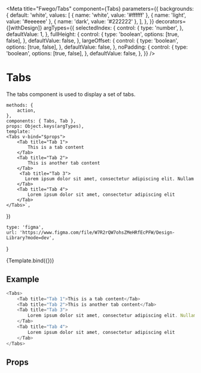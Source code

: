 

<Meta
    title="Fwego/Tabs"
    component={Tabs}
    parameters={{
        backgrounds: {
            default: 'white',
            values: [
                { name: 'white', value: '#ffffff' },
                { name: 'light', value: '#eeeeee' },
                { name: 'dark', value: '#222222' },
            ],
        },
    }}
    decorators={[withDesign]}
    argTypes={{
        selectedIndex: {
            control: {
                type: 'number',
            },
            defaultValue: 1,
        },
        fullHeight: {
            control: {
                type: 'boolean',
                options: [true, false],
            },
            defaultValue: false,
        },
        largeOffset: {
            control: {
                type: 'boolean',
                options: [true, false],
            },
            defaultValue: false,
        },
        noPadding: {
            control: {
                type: 'boolean',
                options: [true, false],
            },
            defaultValue: false,
        },
    }}
/>

# Tabs

The tabs component is used to display a set of tabs.

    methods: {
        action,
    },
    components: { Tabs, Tab },
    props: Object.keys(argTypes),
    template: `
    <Tabs v-bind="$props">
        <Tab title="Tab 1">
            This is a tab content
        </Tab>
        <Tab title="Tab 2">
            This is another tab content
        </Tab>
         <Tab title="Tab 3">
           Lorem ipsum dolor sit amet, consectetur adipiscing elit. Nullam
        </Tab>
        <Tab title="Tab 4">
            Lorem ipsum dolor sit amet, consectetur adipiscing elit
        </Tab>
    </Tabs>`,
})

    type: 'figma',
    url: 'https://www.figma.com/file/W7R2rQW7ohsZMeHRfEcPFW/Design-Library?mode=dev',
}

<Canvas>
    <Story
        name="Default"
        parameters={{
            design: config(designConfig),
        }}
    >
        {Template.bind({})}
    </Story>
</Canvas>

## Example

```javascript
<Tabs>
    <Tab title="Tab 1">This is a tab content</Tab>
    <Tab title="Tab 2">This is another tab content</Tab>
    <Tab title="Tab 3">
        Lorem ipsum dolor sit amet, consectetur adipiscing elit. Nullam
    </Tab>
    <Tab title="Tab 4">
        Lorem ipsum dolor sit amet, consectetur adipiscing elit
    </Tab>
</Tabs>
```

## Props

<Props of={Tabs} />
